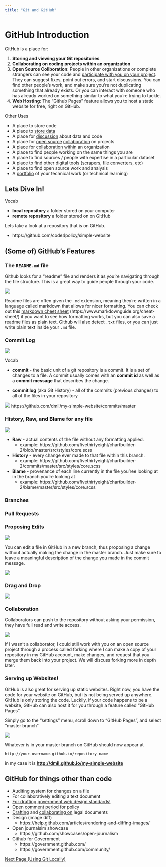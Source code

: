 ```yaml
---
title: "Git and GitHub"
---
```


# GitHub Introduction

GitHub is a place for:
 
1. **Storing and viewing your Git repositories**
1. **Collaborating on coding projects within an organization** 
2. **Open Source Collboration**: People in other organizations or complete strangers can see your code and [participate with you on your project](https://github.com/fivethirtyeight/actblue-analysis). They can suggest fixes, point out errors, and start discussions. You can find other people's work, and make sure you're not duplicating something that already exists. Or you can interact with someone who has already worked on something similar to what you're trying to tackle.
3. **Web Hosting**: The "Github Pages" feature allows you to host a static website for free, right on GitHub.

Other Uses

* A place to store code
* A place to [store data](https://github.com/fivethirtyeight/data)
* A place for [discussion](https://github.com/fivethirtyeight/data/issues?q=is%3Aissue+is%3Aclosed+sort%3Acomments-desc) about data and code
* A place for [open source](https://github.com/fivethirtyeight/data/pulls?q=is%3Apr+is%3Aclosed+sort%3Acomments-desc) [collaboration](https://github.com/tj/git-extras/pull/356) on projects
* A place for [collaboration](https://github.com/fivethirtyeight/world-cup/graphs/contributors) [within](https://github.com/fivethirtyeight/letsgo/pull/46) an organization
* A place to find people working on the same things you are
* A place to find sources / people with expertise in a particular dataset
* A place to find other digital tools ([scrapers](https://github.com/search?q=basketball+reference&type=Repositories&utf8=%E2%9C%93), [file converters](https://github.com/search?utf8=%E2%9C%93&q=spss+por+to+csv&type=), etc)
<!-- Search "spss por to csv"-->
* A place to find open source work and analysis
* A [portfolio](https://github.com/dmil) of your technical work (or technical learning)

## Lets Dive In!

Vocab
	
* **local repository** a folder stored on your computer
* **remote repository** a folder stored on on GitHub  

Lets take a look at a repository that is on GitHub.

* https://github.com/code4policy/simple-website

## (Some of) GitHub's Features

### The `README.md` file

Github looks for a "readme" file and renders it as you're navigating through the file structure. This is a great way to guide people through your code.

![](images/screenshot_25.jpg)


Readme files are often given the `.md` extension, meaning they're written in a language called markdown that allows for nicer formatting. You can check out this [markdown cheet sheet](https://www.markdownguide.org/cheat-sheet/) (https://www.markdownguide.org/cheat-sheet/) if you want to see how formatting works, but you can also save a readme files as plain text. Github will also detect `.txt` files, or you can just write plain text inside your `.md` file.


### Commit Log

![](images/commit-log-link.png)

Vocab

* **commit** - the basic unit of a git repository is a commit. It is a set of changes to a file. A commit usually comes with an **commit id** as well as a **commit message** that describes the change.

* **commit log** (aka Git History) - all of the commits (previous changes) to all of the files in your repository

![](images/commit-log.png)
https://github.com/dmil/my-simple-website/commits/master

### History, Raw, and Blame for any file

![](images/screenshot_26.jpg)

* **Raw** - actual contents of the file without any formatting applied.
	* example: https://github.com/fivethirtyeight/chartbuilder-2/blob/master/src/styles/core.scss 
* **History** - every change ever made to that file within this branch.
	* example: https://github.com/fivethirtyeight/chartbuilder-2/commits/master/src/styles/core.scss
* **Blame** - provenance of each line currently in the file you'ree looking at in the branch you're looking at
	* example: https://github.com/fivethirtyeight/chartbuilder-2/blame/master/src/styles/core.scss

### Branches







### Pull Requests
	
	
	
	

### Proposing Edits
![](images/screenshot_27.jpg)

You can edit a file in GitHub in a new branch, thus proposing a change without actually making the change in the master branch. Just make sure to leave a meaningful description of the change you made in the commit message.

![](images/propose-change.png)

### Drag and Drop
![](images/dragdrop.gif)

### Collaboration

Collaborators can push to the repository without asking your permission, they have full read and write access.

![](images/screenshot_23.jpg)

If I wasn't a collaborator, I could still work with you on an open source project through a process called forking where I can make a copy of your repository in my GitHub account, make changes, and request that you merge them back into your project. We will discuss forking more in depth later.

### Serving up Websites!

GitHub is also great for serving up static websites. Right now, you have the code for your website on GitHub, but its not being served up anywhere. GitHub is only storing the code. Luckily, if your code happens to be a website, GitHub can also host it for you through a feature called "GitHub Pages". 

Simply go to the "settings" menu, scroll down to "GitHub Pages", and select "master branch"

![](images/screenshot_24.jpg)

Whatever is in your master branch on GitHub should now appear at 

```
http://your-username.github.io/repository-name
```

in my case it is [**http://dmil.github.io/my-simple-website**](http://dmil.github.io/my-simple-website)

## GitHub for things other than code
* Auditing system for changes on a file
* For collaboratively editing a text document
* [For drafting government web design standards!](https://github.com/18F/web-design-standards)
* Open [comment period](https://github.com/whitehouse/source-code-policy/issues?q=is%3Aissue+is%3Aclosed) for policy
* [Drafting](https://github.com/twitter/innovators-patent-agreement) and [collaborating on](https://github.com/twitter/innovators-patent-agreement/issues) legal documents
* Design (image diff) 
	* https://help.github.com/articles/rendering-and-diffing-images/
* Open journalsim showcase
	* 	https://github.com/showcases/open-journalism
* Github for Government
	* https://government.github.com/
	* https://government.github.com/community/


[Next Page (Using Git Locally)](/lessons/git_github/git_github.3.html)


